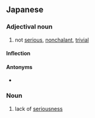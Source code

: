 ==Japanese==
{{ja-kanjitab|不|真|面|目}}

===Adjectival noun===
{{ja-adj|ふまじめ|decl=na}}

# not [[serious]], [[nonchalant]], [[trivial]]

====Inflection====
{{ja-na|不真面目|ふまじめ|fumajime}}

====Antonyms====
* {{l|ja|真面目}}

===Noun===
{{ja-noun|ふまじめ}}

# lack of [[seriousness]]